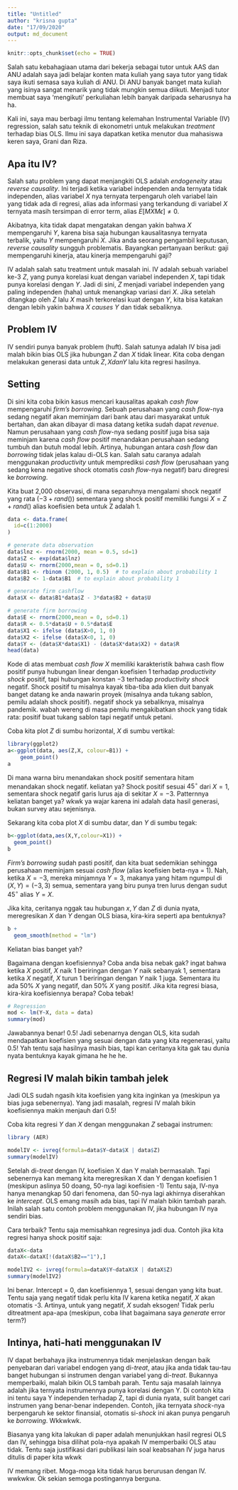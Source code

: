 ```yaml
---
title: "Untitled"
author: "krisna gupta"
date: "17/09/2020"
output: md_document
---
```


```r
knitr::opts_chunk$set(echo = TRUE)
```

Salah satu kebahagiaan utama dari bekerja sebagai tutor untuk AAS dan ANU adalah saya jadi belajar konten mata kuliah yang saya tutor yang tidak saya ikuti semasa saya kuliah di ANU. Di ANU banyak banget mata kuliah yang isinya sangat menarik yang tidak mungkin semua diikuti. Menjadi tutor membuat saya 'mengikuti' perkuliahan lebih banyak daripada seharusnya ha ha.

Kali ini, saya mau berbagi ilmu tentang kelemahan Instrumental Variable (IV) regression, salah satu teknik di ekonometri untuk melakukan *treatment* terhadap bias OLS. Ilmu ini saya dapatkan ketika menutor dua mahasiswa keren saya, Grani dan Riza.

## Apa itu IV?

Salah satu problem yang dapat menjangkiti OLS adalah *endogeneity* atau *reverse causality*. Ini terjadi ketika variabel independen anda ternyata tidak independen, alias variabel $X$ nya ternyata terpengaruh oleh variabel lain yang tidak ada di regresi, alias ada informasi yang terkandung di variabel $X$ ternyata masih tersimpan di error term, alias $E[MXM\epsilon] \neq 0$.

Akibatnya, kita tidak dapat mengatakan dengan yakin bahwa $X$ mempengaruhi $Y$, karena bisa saja hubungan kausalitasnya ternyata terbalik, yaitu $Y$ mempengaruhi $X$. Jika anda seorang pengambil keputusan, *reverse causality* sungguh problematis. Bayangkan pertanyaan berikut: gaji mempengaruhi kinerja, atau kinerja mempengaruhi gaji?

IV adalah salah satu treatment untuk masalah ini. IV adalah sebuah variabel ke-3 $Z$, yang punya korelasi kuat dengan variabel independen $X$, tapi tidak punya korelasi dengan $Y$. Jadi di sini, $Z$ menjadi variabel independen yang paling independen (haha) untuk menangkap variasi dari $X$. Jika setelah ditangkap oleh $Z$ lalu $X$ masih terkorelasi kuat dengan $Y$, kita bisa katakan dengan lebih yakin bahwa $X$ *causes* $Y$ dan tidak sebaliknya.

## Problem IV

IV sendiri punya banyak problem (huft). Salah satunya adalah IV bisa jadi malah bikin bias OLS jika hubungan $Z$ dan $X$ tidak linear. Kita coba dengan melakukan generasi data untuk $Z,X dan Y$ lalu kita regresi hasilnya.

## Setting

Di sini kita coba bikin kasus mencari kausalitas apakah *cash flow* mempengaruhi *firm's borrowing*. Sebuah perusahaan yang *cash flow*-nya sedang negatif akan meminjam dari bank atau dari masyarakat untuk bertahan, dan akan dibayar di masa datang ketika sudah dapat *revenue*. Namun perusahaan yang *cash flow*-nya sedang positif juga bisa saja meminjam karena *cash flow* positif menandakan perusahaan sedang tumbuh dan butuh modal lebih. Artinya, hubungan antara *cash flow* dan *borrowing* tidak jelas kalau di-OLS kan. Salah satu caranya adalah menggunakan *productivity* untuk memprediksi *cash flow* (perusahaan yang sedang kena negative shock otomatis *cash flow*-nya negatif) baru diregresi ke *borrowing*.

Kita buat 2,000 observasi, di mana separuhnya mengalami shock negatif yang rata $(-3+rand())$ sementara yang shock positif memiliki fungsi $X=Z+rand()$ alias koefisien beta untuk Z adalah 1.

```r
data <- data.frame(
  id=c(1:2000)
)

# generate data observation
data$lnz <- rnorm(2000, mean = 0.5, sd=1)
data$Z <- exp(data$lnz)
data$U <- rnorm(2000,mean = 0, sd=0.1)
data$B1 <- rbinom (2000, 1, 0.5)  # to explain about probability 1
data$B2 <- 1-data$B1  # to explain about probability 1

# generate firm cashflow
data$X <- data$B1*data$Z - 3*data$B2 + data$U

# generate firm borrowing
data$E <- rnorm(2000,mean = 0, sd=0.1)
data$R <- 0.5*data$U + 0.5*data$E
data$X1 <- ifelse (data$X>0, 1, 0)
data$X2 <- ifelse (data$X<0, 1, 0)
data$Y <- (data$X*data$X1) - (data$X*data$X2) + data$R
head(data)
```

Kode di atas membuat *cash flow* $X$ memiliki karakteristik bahwa cash flow positif punya hubungan linear dengan koefisien $1$ terhadap *productivity shock* positif, tapi hubungan konstan $-3$ terhadap *productivity shock* negatif. Shock positif tu misalnya kayak tiba-tiba ada klien duit banyak banget datang ke anda nawarin proyek (misalnya anda tukang sablon, pemilu adalah shock positif). negatif shock ya sebaliknya, misalnya pandemik. wabah wereng di masa pemilu mengakibatkan shock yang tidak rata: positif buat tukang sablon tapi negatif untuk petani.

Coba kita plot $Z$ di sumbu horizontal, $X$ di sumbu vertikal:

```r
library(ggplot2)
a<-ggplot(data, aes(Z,X, colour=B1)) +
    geom_point()
a
```

Di mana warna biru menandakan shock positif sementara hitam menandakan shock negatif. keliatan ya? Shock positif sesuai $45^{\circ}$ dari $X=1$, sementara shock negatif garis lurus aja di sekitar $X=-3$. Patternnya keliatan banget ya? wkwk ya wajar karena ini adalah data hasil generasi, bukan survey atau sejenisnya.

Sekarang kita coba plot $X$ di sumbu datar, dan $Y$ di sumbu tegak:

```r
b<-ggplot(data,aes(X,Y,colour=X1)) +
  geom_point()
b
```

*Firm's borrowing* sudah pasti positif, dan kita buat sedemikian sehingga perusahaan meminjam sesuai *cash flow* (alias koefisien beta-nya = 1). Nah, ketika $X=-3$, mereka minjamnya $Y=3$, makanya yang hitam ngumpul di $(X,Y)=(-3,3)$ semua, sementara yang biru punya tren lurus dengan sudut $45^{\circ}$ alias $Y=X$.

Jika kita, ceritanya nggak tau hubungan $x, Y$ dan $Z$ di dunia nyata, meregresikan $X$ dan $Y$ dengan OLS biasa, kira-kira seperti apa bentuknya?

```r
b +
  geom_smooth(method = "lm")
```

Keliatan bias banget yah? 

Bagaimana dengan koefisiennya? Coba anda bisa nebak gak? ingat bahwa ketika $X$ positif, $X$ naik 1 beriringan dengan $Y$ naik sebanyak 1, sementara ketika $X$ negatif, $X$ turun 1 beriringan dengan $Y$ naik 1 juga. Sementara itu ada 50% $X$ yang negatif, dan 50% $X$ yang positif. Jika kita regresi biasa, kira-kira koefisiennya berapa? Coba tebak!

```r
# Regression
mod <- lm(Y~X, data = data)
summary(mod)
```

Jawabannya benar! 0.5! Jadi sebenarnya dengan OLS, kita sudah mendapatkan koefisien yang sesuai dengan data yang kita regenerasi, yaitu 0.5! Yah tentu saja hasilnya masih bias, tapi kan ceritanya kita gak tau dunia nyata bentuknya kayak gimana he he he.

## Regresi IV malah bikin tambah jelek

Jadi OLS sudah ngasih kita koefisien yang kita inginkan ya (meskipun ya bias juga sebenernya). Yang jadi masalah, regresi IV malah bikin koefisiennya makin menjauh dari 0.5!

Coba kita regresi $Y$ dan $X$ dengan menggunakan $Z$ sebagai instrumen:

```r
library (AER)

modelIV <- ivreg(formula=data$Y~data$X | data$Z)
summary(modelIV)
```

Setelah di-*treat* dengan IV, koefisien X dan Y malah bermasalah. Tapi sebenernya kan memang kita meregresikan X dan Y dengan koefisien 1 (meskipun aslinya $50%$ doang, $50%$-nya lagi koefisien -1) Tentu saja, IV-nya hanya menangkap $50%$ dari fenomena, dan $50%$-nya lagi akhirnya diserahkan ke *intercept*. OLS emang masih ada bias, tapi IV malah bikin tambah parah. Inilah salah satu contoh problem menggunakan IV, jika hubungan IV nya sendiri bias.

Cara terbaik? Tentu saja memisahkan regresinya jadi dua. Contoh jika kita regresi hanya shock positif saja:
```r
dataX<-data
dataX<-dataX[!(dataX$B2=="1"),]

modelIV2 <- ivreg(formula=dataX$Y~dataX$X | dataX$Z)
summary(modelIV2)
```

Ini benar. Intercept = 0, dan koefisiennya 1, sesuai dengan yang kita buat. Tentu saja yang negatif tidak perlu kita IV karena ketika negatif, $X$ akan otomatis -3. Artinya, untuk yang negatif, $X$ sudah eksogen! Tidak perlu ditreatment apa-apa (meskipun, coba lihat bagaimana saya *generate* error term?)

## Intinya, hati-hati menggunakan IV

IV dapat berbahaya jika instrumennya tidak menjelaskan dengan baik penyebaran dari variabel endogen yang di-*treat*, atau jika anda tidak tau-tau banget hubungan si instrumen dengan variabel yang di-*treat*. Bukannya memperbaiki, malah bikin OLS tambah parah. Tentu saja masalah lainnya adalah jika ternyata instrumennya punya korelasi dengan Y. Di contoh kita ini tentu saya Y independen terhadap Z, tapi di dunia nyata, sulit banget cari instrumen yang benar-benar independen. Contoh, jika ternyata *shock*-nya berpengaruh ke sektor finansial, otomatis si-*shock* ini akan punya pengaruh ke *borrowing*. Wkkwkwk.

Biasanya yang kita lakukan di paper adalah menunjukkan hasil regresi OLS dan IV, sehingga bisa dilihat pola-nya apakah IV memperbaiki OLS atau tidak. Tentu saja justifikasi dari publikasi lain soal keabsahan IV juga harus ditulis di paper kita wkwk

IV memang ribet. Moga-moga kita tidak harus berurusan dengan IV. wwkwkw. Ok sekian semoga postingannya berguna.
